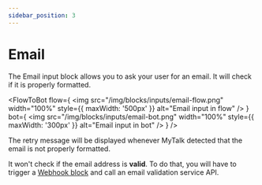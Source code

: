 ```yaml
---
sidebar_position: 3
---
```



# Email

The Email input block allows you to ask your user for an email. It will check if it is properly formatted.

<FlowToBot
  flow={
    <img
      src="/img/blocks/inputs/email-flow.png"
      width="100%"
      style={{ maxWidth: '500px' }}
      alt="Email input in flow"
    />
  }
  bot={
    <img
      src="/img/blocks/inputs/email-bot.png"
      width="100%"
      style={{ maxWidth: '300px' }}
      alt="Email input in bot"
    />
  }
/>

The retry message will be displayed whenever MyTalk detected that the email is not properly formatted.

It won't check if the email address is **valid**. To do that, you will have to trigger a [Webhook block](/editor/blocks/integrations/webhook) and call an email validation service API.
